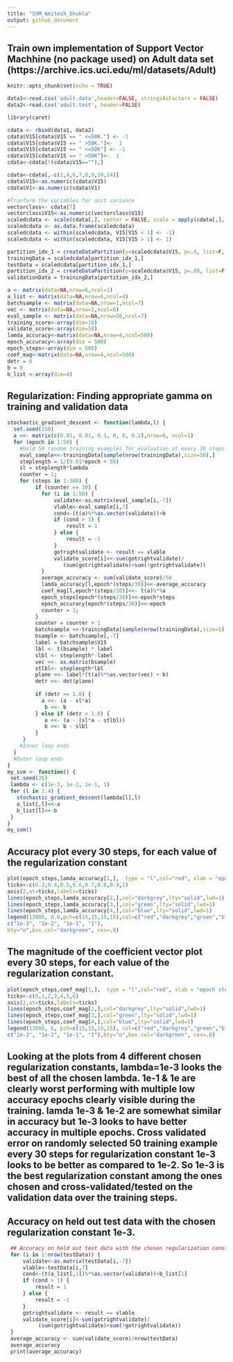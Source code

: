 ```yaml
---
title: "SVM_Amitesh_Shukla"
output: github_document
---
```


## Train own implementation of Support Vector Machhine (no package used) on Adult data set (https://archive.ics.uci.edu/ml/datasets/Adult)
```r
knitr::opts_chunk$set(echo = TRUE)
```

```r
data1<-read.csv('adult.data',header=FALSE, stringsAsFactors = FALSE)
data2<-read.csv('adult.test', header=FALSE)
```

```r
library(caret)

cdata <- rbind(data1, data2)
cdata$V15[cdata$V15 == " <=50K."] <- -1
cdata$V15[cdata$V15 == " >50K."]<-  1
cdata$V15[cdata$V15 == " <=50K"] <- -1
cdata$V15[cdata$V15 == " >50K"]<-  1
cdata<-cdata[!(cdata$V15==""),]

cdata<-cdata[,-c(2,4,6,7,8,9,10,14)]
cdata$V15<-as.numeric(cdata$V15)
cdata$V1<-as.numeric(cdata$V1)

#Tranform the variables for unit variance
vectorclass<- cdata[7]
vectorclass$V15<-as.numeric(vectorclass$V15)
scaledcdata <- scale(cdata[,], center = FALSE, scale = apply(cdata[,], 2, sd, na.rm = TRUE))
scaledcdata <- as.data.frame(scaledcdata)
scaledcdata <- within(scaledcdata, V15[V15 < 1] <- -1)
scaledcdata <- within(scaledcdata, V15[V15 > 1] <- 1)

partition_idx_1 = createDataPartition(y=scaledcdata$V15, p=.9, list=F, groups=2)
trainingData = scaledcdata[partition_idx_1,]
testData = scaledcdata[partition_idx_1,]
partition_idx_2 = createDataPartition(y=scaledcdata$V15, p=.89, list=F, groups=2)
validationData = trainingData[partition_idx_2,]

a <- matrix(data=NA,nrow=6,ncol=1)
a_list <- matrix(data=NA,nrow=6,ncol=4)
batchsample <- matrix(data=NA,nrow=1,ncol=7)
vec <- matrix(data=NA,nrow=1,ncol=6)
eval_sample <- matrix(data=NA,nrow=50,ncol=7)
training_score<-array(dim=10)
validate_score<-array(dim=50)
lamda_accuracy<-matrix(data=NA,nrow=4,ncol=500)
epoch_accuracy<-array(dim = 500)
epoch_steps<-array(dim = 500)
coef_mag<-matrix(data=NA,nrow=4,ncol=500)
detr = 0
b = 0
b_list <-array(dim=4)
```

## Regularization: Finding appropriate gamma on training and validation data
```r
stochastic_gradient_descent <- function(lambda,l) {
  set.seed(150)
  a <<- matrix(c(0.01, 0.01, 0.1, 0, 0, 0.2),nrow=6, ncol=1)
  for (epoch in 1:50) {
    #Hold 50 random training examples for evaluation at every 30 steps
    eval_sample<<-trainingData[sample(nrow(trainingData),size=50),]
    steplength = 1/(0.01*epoch + 50)
    sl = steplength*lambda
    counter = 1;
    for (steps in 1:300) {
         if (counter == 30) {
           for (i in 1:50) {
               validate<-as.matrix(eval_sample[i,-7])
               vlable<-eval_sample[i,7]
               cond<-(t(a)%*%as.vector(validate))+b
               if (cond > 1) {
                   result = 1 
               } else {
                   result = -1
               }
               gotrightvalidate <- result == vlable
               validate_score[i]<<-sum(gotrightvalidate)/
                  (sum(gotrightvalidate)+sum(!gotrightvalidate))
           }
           average_accuracy <- sum(validate_score)/50
           lamda_accuracy[l,epoch*(steps/30)]<<-average_accuracy
           coef_mag[l,epoch*(steps/30)]<<- t(a)%*%a
           epoch_steps[epoch*(steps/30)]<<-epoch*steps
           epoch_accuracy[epoch*(steps/30)]<<-epoch
           counter = 1;
         }
         counter = counter + 1
         batchsample <<-trainingData[sample(nrow(trainingData),size=1),]
         bsample <- batchsample[,-7]
         label = batchsample$V15
         lbl <- t(bsample) * label
         slbl <- steplength*-label
         vec <<- as.matrix(bsample)
         stlbl<- steplength*lbl
         plane <<- label*(t(a)%*%as.vector(vec) + b)
         detr <<- det(plane)
         
         if (detr >= 1.0) {
           a <<- (a - sl*a)
            b <<- b
         } else if (detr < 1.0) {
            a <<- (a - (sl*a - stlbl))
            b <<- b - slbl
         }
     }
    #Inner loop ends
  }
  #Outer loop ends
}
my_svm <- function() {
 set.seed(26)
 lambda <- c(1e-3, 1e-2, 1e-1, 1)
 for (l in 1:4) {
   stochastic_gradient_descent(lambda[l],l)
   a_list[,l]<<-a
   b_list[l]<<-b
 }
}
my_svm()
```

## Accuracy plot every 30 steps, for each value of the regularization constant
```r
plot(epoch_steps,lamda_accuracy[1,],  type = "l",col="red", xlab = "epoch steps",ylab = "accuracy",yaxt="n",ylim=c(0.3,1),lwd=1, lty="solid")
ticks<-c(0.3,0.4,0.5,0.6,0.7,0.8,0.9,1)
axis(2,at=ticks,labels=ticks)
lines(epoch_steps,lamda_accuracy[2,],col="darkgrey",lty="solid",lwd=1)
lines(epoch_steps,lamda_accuracy[3,],col="green",lty="solid",lwd=1)
lines(epoch_steps,lamda_accuracy[4,],col="blue",lty="solid",lwd=1)
legend(13000, 0.6,pch=c(15,15,15,15),col=c("red","darkgrey","green","blue"),
c("1e-3", "1e-2", "1e-1", "1"),
bty="o",box.col="darkgreen", cex=.8)
```

## The magnitude of the coefficient vector plot every 30 steps, for each value of the regularization constant.
```r
plot(epoch_steps,coef_mag[1,],  type = "l",col="red", xlab = "epoch steps",ylab = "coef of magnitude",yaxt="n",ylim=c(-1,6),lwd=1, lty="solid")
ticks<-c(0,1,2,3,4,5,6)
axis(2,at=ticks,labels=ticks)
lines(epoch_steps,coef_mag[2,],col="darkgrey",lty="solid",lwd=1)
lines(epoch_steps,coef_mag[3,],col="green",lty="solid",lwd=1)
lines(epoch_steps,coef_mag[4,],col="blue",lty="solid",lwd=1)
legend(13000, 6, pch=c(15,15,15,15), col=c("red","darkgrey","green","blue"),
c("1e-3", "1e-2", "1e-1", "1"),bty="o",box.col="darkgreen", cex=.8)
```


## Looking at the plots from 4 different chosen regularization constants, lambda=1e-3 looks the best of all the chosen lambda. 1e-1 & 1e are clearly worst performing with multiple low accuracy epochs clearly visible during the training. lamda 1e-3 & 1e-2 are somewhat similar in accuracy but 1e-3 looks to have better accuracy in multiple epochs. Cross validated error on randomly selected 50 training example every 30 steps for regularization constant 1e-3 looks to be better as compared to 1e-2. So 1e-3 is the best regularization constant among the ones chosen and cross-validated/tested on the validation data over the training steps.

## Accuracy on held out test data with the chosen regularization constant 1e-3.
```r
 ## Accuracy on held out test data with the chosen regularization constant 1e-3.
 for (i in 1:nrow(testData)) {
     validate<-as.matrix(testData[i,-7])
     vlable<-testData[i,7]
     cond<-(t(a_list[,1])%*%as.vector(validate))+b_list[1]
     if (cond > 1) {
         result = 1 
     } else {
         result = -1
     }
     gotrightvalidate <- result == vlable
     validate_score[i]<-sum(gotrightvalidate)/
          (sum(gotrightvalidate)+sum(!gotrightvalidate))
 }
 average_accuracy <- sum(validate_score)/nrow(testData)
 average_accuracy
 print(average_accuracy)
```



